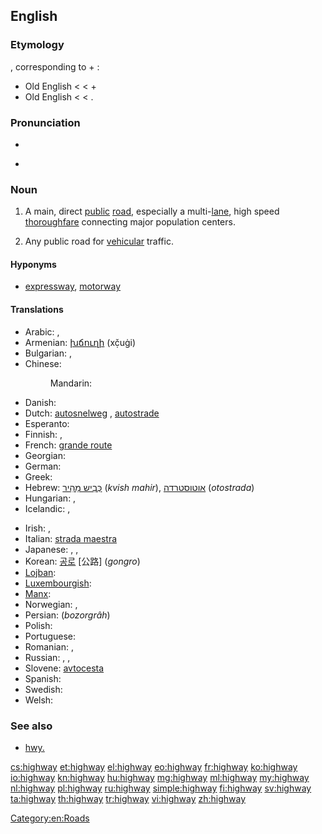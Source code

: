 {{wikipedia}}
==English==

===Etymology===
{{etyl|ang}} {{term|heahweg|hēahweġ|main road}}, corresponding to {{term|high}} + {{term|way}}:
* Old English {{term|heah|hēah|of great height, tall}} <{{proto|Germanic|hauhaz}} < {{proto|Indo-European|kowkos|hill}} +
* Old English {{term|weg|weġ|lang=ang|road, path}} < {{proto|Germanic|wegaz}} < {{proto|Indo-European|weǵʰ-|to move}}.

===Pronunciation===
* {{IPA|/ˈhaɪweɪ/}}
* {{audio|en-us-highway.ogg|Audio (US)}}
*: {{rhymes|aɪweɪ}}

===Noun===
{{en-noun}}

# A main, direct [[public]] [[road]], especially a multi-[[lane]], high speed [[thoroughfare]] connecting major population centers.
# {{rail}} Any public road for [[vehicular]] traffic.

====Hyponyms====
* {{sense|main public road}} [[expressway]], [[motorway]]

====Translations====
{{trans-top|main public road}}
* Arabic: {{t-|ar|طريق|m|tr=tariiq}}, {{t|ar|طريق عام|m|tr=Tariiq `aamm}}
* Armenian: [[խճուղի]] (xč̣uġi)
* Bulgarian: {{t-|bg|автомагистрала|f|tr=ávtomagistrála}}, {{t-|bg|автострада|f|tr=ávtostráda}}
* Chinese:
*: Mandarin: {{t-|cmn|公路|tr=gōnglù|sc=Hani}}
* Danish: {{t|da|motorvej}}
* Dutch: [[autosnelweg]] {{m}}, [[autostrade]] {{f}}
* Esperanto: {{t|eo|ŝoseo|xs=Esperanto}}
* Finnish: {{t-|fi|päätie}}, {{t+|fi|valtatie}}
* French: [[grande route]] {{f}}
* Georgian: {{t|ka|გზატკეცილი|tr=gzatketsili|sc=Geor}}
* German: {{t+|de|Autobahn|f}}
* Greek: {{t+|el|αυτοκινητόδρομος|m|tr=aftokinitódromos}}
* Hebrew: [[כביש מהיר|כְּבִיש מַהִיר]] (''kvish mahir''), [[אוטוסטרדה]] (''otostrada'')
* Hungarian: {{t+|hu|autópálya}}, {{t+|hu|országút}}
* Icelandic: {{t|is|hraðbraut|f}}, {{t|is|þjóðvegur|m}}
{{trans-mid}}
* Irish: {{t|ga|mórbhealach|m}}, {{t|ga|mórbhóthar|m}}
* Italian: [[strada maestra]] {{f}}
* Japanese: {{t+|ja|公道|tr=こうどう, kōdō}}, {{t-|ja|街道|tr=かいどう, kaidō}}, {{t+|ja|公路|tr=こうろ, kōro}}
* Korean: [[공로]] [公路] (''gongro'')
* [[Lojban]]: {{t|jbo|dargu}}
* [[Luxembourgish]]: {{t|lb|Schnellstrossen}}
* [[Manx]]: {{t|gv|ard-raad|m}}
* Norwegian: {{t|no|motorvei}}, {{t|no|motorveg}}
* Persian: {{fa-Arab|[[بزرگراه]]}} (''bozorgrâh'')
* Polish: {{t+|pl|autostrada|f}}
* Portuguese: {{t+|pt|rodovia|f}}
* Romanian: {{t-|ro|autostradă|f}}, {{t+|ro|șosea}}
* Russian: {{qualifier|indeclinable}} {{t+|ru|шоссе|n|tr=šossé}}, {{t+|ru|магистраль|f|tr=magistrál’}}, {{t+|ru|автострада|f|tr=avtostráda}}
* Slovene: [[avtocesta]] {{f}}
* Spanish: {{t+|es|carretera|f}}
* Swedish: {{t+|sv|motorväg|c}}
* Welsh: {{t-|cy|priffordd|f|xs=Welsh}}
{{trans-bottom}}

===See also===
* [[hwy.]]

[[Category:en:Roads]]

[[cs:highway]]
[[et:highway]]
[[el:highway]]
[[eo:highway]]
[[fr:highway]]
[[ko:highway]]
[[io:highway]]
[[kn:highway]]
[[hu:highway]]
[[mg:highway]]
[[ml:highway]]
[[my:highway]]
[[nl:highway]]
[[pl:highway]]
[[ru:highway]]
[[simple:highway]]
[[fi:highway]]
[[sv:highway]]
[[ta:highway]]
[[th:highway]]
[[tr:highway]]
[[vi:highway]]
[[zh:highway]]